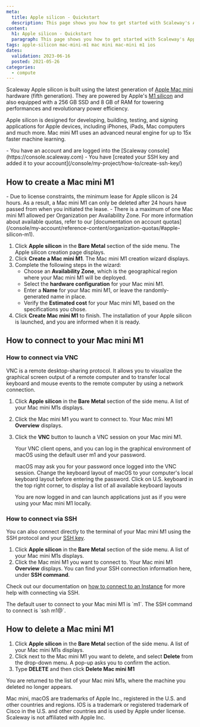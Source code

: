 ```yaml
---
meta:
  title: Apple silicon - Quickstart
  description: This page shows you how to get started with Scaleway's Apple silicon.
content:
  h1: Apple silicon - Quickstart
  paragraph: This page shows you how to get started with Scaleway's Apple silicon.
tags: apple-silicon mac-mini-m1 mac mini mac-mini m1 ios 
dates:
  validation: 2023-06-16
  posted: 2021-05-26
categories:
  - compute
---
```


Scaleway Apple silicon is built using the latest generation of [Apple Mac mini](/bare-metal/apple-silicon/concepts/#mac-mini-M1) hardware (fifth generation). They are powered by Apple's [M1 silicon](/bare-metal/apple-silicon/concepts/#apple-m1) and also equipped with a 256 GB SSD and 8 GB of RAM for towering performances and revolutionary power efficiency.

Apple silicon is designed for developing, building, testing, and signing applications for Apple devices, including iPhones, iPads, Mac computers and much more. Mac mini M1 uses an advanced neural engine for up to 15x faster machine learning. 

<Macro id="iam-requirements" />

<Message type="requirement">
  - You have an account and are logged into the [Scaleway console](https://console.scaleway.com)
  - You have [created your SSH key and added it to your account](/console/my-project/how-to/create-ssh-key/)
</Message>

## How to create a Mac mini M1

<Message type="important">
  - Due to license constraints, the minimum lease for Apple silicon is 24 hours. As a result, a Mac mini M1 can only be deleted after 24 hours have passed from when you initiated the lease.
  - There is a maximum of one Mac mini M1 allowed per Organization per Availability Zone. For more information about available quotas, refer to our [documentation on account quotas](/console/my-account/reference-content/organization-quotas/#apple-silicon-m1).
</Message>

1. Click **Apple silicon** in the **Bare Metal** section of the side menu. The Apple silicon creation page displays. 
2. Click **Create a Mac mini M1**. The Mac mini M1 creation wizard displays.
3. Complete the following steps in the wizard: 
    - Choose an **Availability Zone**, which is the geographical region where your Mac mini M1 will be deployed.
    - Select the **hardware configuration** for your Mac mini M1. 
    - Enter a **Name** for your Mac mini M1, or leave the randomly-generated name in place. 
    - Verify the **Estimated cost** for your Mac mini M1, based on the specifications you chose.
4. Click **Create Mac mini M1** to finish. The installation of your Apple silicon is launched, and you are informed when it is ready.

## How to connect to your Mac mini M1

### How to connect via VNC

VNC is a remote desktop-sharing protocol. It allows you to visualize the graphical screen output of a remote computer and to transfer local keyboard and mouse events to the remote computer by using a network connection.

1. Click **Apple silicon** in the **Bare Metal** section of the side menu. A list of your Mac mini M1s displays.
2. Click the Mac mini M1 you want to connect to. Your Mac mini M1 **Overview** displays.
3. Click the **VNC** button to launch a VNC session on your Mac mini M1.
    
    Your VNC client opens, and you can log in the graphical environment of macOS using the default user m1 and your password.

    <Message type="note">
      macOS may ask you for your password once logged into the VNC session. Change the keyboard layout of macOS to your computer's local keyboard layout before entering the password. Click on U.S. keyboard in the top right corner, to display a list of all available keyboard layouts
    </Message>

    You are now logged in and can launch applications just as if you were using your Mac mini M1 locally.

    <Lightbox src="scaleway-m1-remote-desktop.webp" alt="" />

### How to connect via SSH

You can also connect directly to the terminal of your Mac mini M1 using the SSH protocol and your [SSH key](/console/my-account/concepts/#ssh-key). 

1. Click **Apple silicon** in the **Bare Metal** section of the side menu. A list of your Mac mini M1s displays.
2. Click the Mac mini M1 you want to connect to. Your Mac mini M1 **Overview** displays. You can find your SSH connection information here, under **SSH command**.
    <Lightbox src="scaleway-m1-ssh.webp" alt="" />

Check out our documentation on [how to connect to an Instance](/compute/instances/how-to/connect-to-instance/) for more help with connecting via SSH.

<Message type="note">
  The default user to connect to your Mac mini M1 is `m1`. The SSH command to connect is `ssh m1@<your_mac_mini_m1_ip>`.
</Message>

## How to delete a Mac mini M1

1. Click **Apple silicon** in the **Bare Metal** section of the side menu. A list of your Mac mini M1s displays.
2. Click <Icon name="more" /> next to the Mac mini M1 you want to delete, and select **Delete** from the drop-down menu. A pop-up asks you to confirm the action.
3. Type **DELETE** and then click **Delete Mac mini M1**

You are returned to the list of your Mac mini M1s, where the machine you deleted no longer appears.

<Message type="note">
  Mac mini, macOS are trademarks of Apple Inc., registered in the U.S. and other countries and regions. IOS is a trademark or registered trademark of Cisco in the U.S. and other countries and is used by Apple under license. Scaleway is not affiliated with Apple Inc.
</Message> 